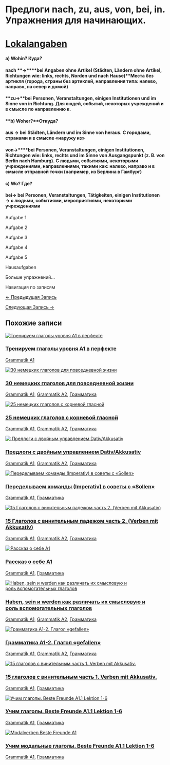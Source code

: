 # Предлоги nach, zu, aus, von, bei, in. Упражнения для начинающих.

<!-- Index: 0 | Date: 2024-12-28 06:09 +00:00 -->
<!-- Source: https://lerne-deutsch.ru/aus-von-bei-in-a1/ -->

# **[Lokalangaben](https://kurse-lerne-deutsch.ru/mod/book/view.php?id=1075 "Lokalangaben")**

#### 

#### **a) Wohin? Куда?**

#### **nach** **→****bei Angaben ohne Artikel (Städten, Ländern ohne Artikel, Richtungen wie: links, rechts, Norden und nach Hause)**Места без артикля (города, страны без артиклей, направления типа: налево, направо, на север и домой)

#### **zu→****bei Personen, Veranstaltungen, einigen Institutionen und im Sinne von in Richtung.** Для людей, событий, некоторых учреждений и в смысле по направлению к.

#### 

#### **b) Woher?****Откуда?**

#### **aus → bei Städten, Ländern und im Sinne von heraus**. C городами, странами и в смысле «наружу из»

#### **von→****bei Personen, Veranstaltungen, einigen Institutionen, Richtungen wie: links, rechts und im Sinne von Ausgangspunkt (z. B. von Berlin nach Hamburg)**. С людьми, событиями, некоторыми учреждениями, направлениями, такими как: налево, направо и в смысле отправной точки (например, из Берлина в Гамбург)

#### **c) Wo? Где?**

#### **bei→** **bei Personen, Veranstaltungen, Tätigkeiten, einigen Institutionen**  → c людьми, событиями, мероприятиями, некоторыми учреждениями

Aufgabe 1

Aufgabe 2

Aufgabe 3

Aufgabe 4

Aufgabe 5

Hausaufgaben

Больше упражнений…


Навигация по записям

[← Предыдущая Запись](https://lerne-deutsch.ru/sprechen-b1-ist-bio-essen-besser-bio-essen-oder-einfaches-essen/ "Ist Bio-Essen besser? - Bio-Essen oder einfaches Essen?")

[Следующая Запись →](https://lerne-deutsch.ru/sprechen-b1-einkaufszentren-oder-kleine-laeden/ "Sind Einkaufszentren nützlich? - Was besuchen Sie lieber, Einkaufszentren oder kleine Läden?")

## Похожие записи

[![Тренируем глаголы уровня A1 в перфекте](https://lerne-deutsch.ru/wp-content/uploads/2024/08/EpicPen_cVEvcyBwBe.png)](https://lerne-deutsch.ru/verben-in-perfekt-a1/)

### [Тренируем глаголы уровня A1 в перфекте](https://lerne-deutsch.ru/verben-in-perfekt-a1/)

[Grammatik A1](https://lerne-deutsch.ru/category/a1-grammatik/)

[![30 немецких глаголов для повседневной жизни](https://lerne-deutsch.ru/wp-content/uploads/2024/11/verben-ohne-prafix.png)](https://lerne-deutsch.ru/30-verben-ohne-prafix-a2/)

### [30 немецких глаголов для повседневной жизни](https://lerne-deutsch.ru/30-verben-ohne-prafix-a2/)

[Grammatik A1](https://lerne-deutsch.ru/category/a1-grammatik/), [Grammatik A2](https://lerne-deutsch.ru/category/grammatik-a2/), [Грамматика](https://lerne-deutsch.ru/category/grammatik/)

[![25 немецких глаголов с корневой гласной](https://lerne-deutsch.ru/wp-content/uploads/2024/11/vokalwechsel.png)](https://lerne-deutsch.ru/25-verben-mit-vokalwechsel-a2/)

### [25 немецких глаголов с корневой гласной](https://lerne-deutsch.ru/25-verben-mit-vokalwechsel-a2/)

[Grammatik A1](https://lerne-deutsch.ru/category/a1-grammatik/), [Grammatik A2](https://lerne-deutsch.ru/category/grammatik-a2/), [Грамматика](https://lerne-deutsch.ru/category/grammatik/)

[![ Предлоги с двойным управлением Dativ/Akkusativ](https://lerne-deutsch.ru/wp-content/uploads/2024/12/Dat-akk.png)](https://lerne-deutsch.ru/dativ-akkusativ/)

### [Предлоги с двойным управлением Dativ/Akkusativ](https://lerne-deutsch.ru/dativ-akkusativ/)

[Grammatik A1](https://lerne-deutsch.ru/category/a1-grammatik/), [Grammatik A2](https://lerne-deutsch.ru/category/grammatik-a2/), [Грамматика](https://lerne-deutsch.ru/category/grammatik/)

[![Переделываем команды (Imperativ) в советы c «Sollen»](https://lerne-deutsch.ru/wp-content/uploads/2024/12/imperativ-1.png)](https://lerne-deutsch.ru/imperativ-zu-sollen/)

### [Переделываем команды (Imperativ) в советы c «Sollen»](https://lerne-deutsch.ru/imperativ-zu-sollen/)

[Grammatik A1](https://lerne-deutsch.ru/category/a1-grammatik/), [Грамматика](https://lerne-deutsch.ru/category/grammatik/)

[![15 Глаголов с винительным падежом часть 2. (Verben mit Akkusativ)](https://lerne-deutsch.ru/wp-content/uploads/2024/12/Akkusativ.png)](https://lerne-deutsch.ru/akkusativ/)

### [15 Глаголов с винительным падежом часть 2. (Verben mit Akkusativ)](https://lerne-deutsch.ru/akkusativ/)

[Grammatik A1](https://lerne-deutsch.ru/category/a1-grammatik/), [Grammatik A2](https://lerne-deutsch.ru/category/grammatik-a2/), [Грамматика](https://lerne-deutsch.ru/category/grammatik/)

[![Рассказ о себе A1](https://lerne-deutsch.ru/wp-content/uploads/2024/12/sein-haben-kommen.png)](https://lerne-deutsch.ru/sein-haben-kommen-wohnen-heissen/)

### [Рассказ о себе A1](https://lerne-deutsch.ru/sein-haben-kommen-wohnen-heissen/)

[Grammatik A1](https://lerne-deutsch.ru/category/a1-grammatik/), [Грамматика](https://lerne-deutsch.ru/category/grammatik/)

[![Haben, sein и werden как различать их смысловую и роль вспомогательных глаголов](https://lerne-deutsch.ru/wp-content/uploads/2025/02/haben-sein-werden.png)](https://lerne-deutsch.ru/haben-sein-werden/)

### [Haben, sein и werden как различать их смысловую и роль вспомогательных глаголов](https://lerne-deutsch.ru/haben-sein-werden/)

[Grammatik A1](https://lerne-deutsch.ru/category/a1-grammatik/), [Grammatik A2](https://lerne-deutsch.ru/category/grammatik-a2/), [Грамматика](https://lerne-deutsch.ru/category/grammatik/)

[![Грамматика A1-2. Глагол «gefallen»](https://lerne-deutsch.ru/wp-content/uploads/2025/01/gefallen.png)](https://lerne-deutsch.ru/gefallen-a1-a2/)

### [Грамматика A1-2. Глагол «gefallen»](https://lerne-deutsch.ru/gefallen-a1-a2/)

[Grammatik A1](https://lerne-deutsch.ru/category/a1-grammatik/), [Grammatik A2](https://lerne-deutsch.ru/category/grammatik-a2/), [Грамматика](https://lerne-deutsch.ru/category/grammatik/)

[![15 глаголов с винительным часть 1. Verben mit Akkusativ.](https://lerne-deutsch.ru/wp-content/uploads/2025/02/Verben-mit-Akkusativ.png)](https://lerne-deutsch.ru/verben-mit-akkusativ/)

### [15 глаголов с винительным часть 1. Verben mit Akkusativ.](https://lerne-deutsch.ru/verben-mit-akkusativ/)

[Grammatik A1](https://lerne-deutsch.ru/category/a1-grammatik/), [Грамматика](https://lerne-deutsch.ru/category/grammatik/)

[![Учим глаголы. Beste Freunde A1.1 Lektion 1-6](https://lerne-deutsch.ru/wp-content/uploads/2025/03/Verben-Beste-Freunde-A1-1.png)](https://lerne-deutsch.ru/beste-freunde-a1-1-verben/)

### [Учим глаголы. Beste Freunde A1.1 Lektion 1-6](https://lerne-deutsch.ru/beste-freunde-a1-1-verben/)

[Grammatik A1](https://lerne-deutsch.ru/category/a1-grammatik/), [Грамматика](https://lerne-deutsch.ru/category/grammatik/)

[![Modalverben Beste Freunde A1](https://lerne-deutsch.ru/wp-content/uploads/2025/03/Modalverben-Beste-Freunde-A1.png)](https://lerne-deutsch.ru/modalverben-beste-freunde-a1/)

### [Учим модальные глаголы. Beste Freunde A1.1 Lektion 1-6](https://lerne-deutsch.ru/modalverben-beste-freunde-a1/)

[Grammatik A1](https://lerne-deutsch.ru/category/a1-grammatik/), [Грамматика](https://lerne-deutsch.ru/category/grammatik/)